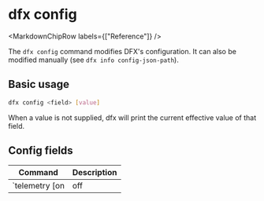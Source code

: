 
# dfx config

<MarkdownChipRow labels={["Reference"]} />

The `dfx config` command modifies DFX's configuration. It can also be modified manually (see `dfx info config-json-path`).

## Basic usage

```bash
dfx config <field> [value]
```

When a value is not supplied, dfx will print the current effective value of that field.

## Config fields

| Command                    | Description                                                                                       |
|----------------------------|---------------------------------------------------------------------------------------------------|
| `telemetry [on|off|local]` | Sets whether telemetry is enabled. `local` means dfx will collect the logs but not transmit them. |
